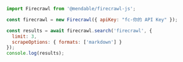 ```js Node
import Firecrawl from '@mendable/firecrawl-js';

const firecrawl = new Firecrawl({ apiKey: "fc-你的 API Key" });

const results = await firecrawl.search('firecrawl', {
  limit: 3,
  scrapeOptions: { formats: ['markdown'] }
});
console.log(results);
```
